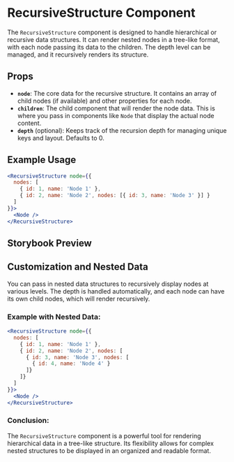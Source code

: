 

<Meta title="Patterns/StructuralAdapter/RecursiveStructure" component={RecursiveStructure} of={Default} />

# RecursiveStructure Component

The `RecursiveStructure` component is designed to handle hierarchical or recursive data structures. It can render nested nodes in a tree-like format, with each node passing its data to the children. The depth level can be managed, and it recursively renders its structure.

## Props

- **`node`**: The core data for the recursive structure. It contains an array of child nodes (if available) and other properties for each node.
- **`children`**: The child component that will render the node data. This is where you pass in components like `Node` that display the actual node content.
- **`depth`** (optional): Keeps track of the recursion depth for managing unique keys and layout. Defaults to 0.

## Example Usage

```jsx
<RecursiveStructure node={{
  nodes: [
    { id: 1, name: 'Node 1' },
    { id: 2, name: 'Node 2', nodes: [{ id: 3, name: 'Node 3' }] }
  ]
}}>
  <Node />
</RecursiveStructure>
```

## Storybook Preview

<Canvas>
    <Primary />
</Canvas>

## Customization and Nested Data

You can pass in nested data structures to recursively display nodes at various levels. The depth is handled automatically, and each node can have its own child nodes, which will render recursively.

### Example with Nested Data:

```jsx
<RecursiveStructure node={{
  nodes: [
    { id: 1, name: 'Node 1' },
    { id: 2, name: 'Node 2', nodes: [
      { id: 3, name: 'Node 3', nodes: [
        { id: 4, name: 'Node 4' }
      ]}
    ]}
  ]
}}>
  <Node />
</RecursiveStructure>
```

### Conclusion:

The `RecursiveStructure` component is a powerful tool for rendering hierarchical data in a tree-like structure. Its flexibility allows for complex nested structures to be displayed in an organized and readable format.

